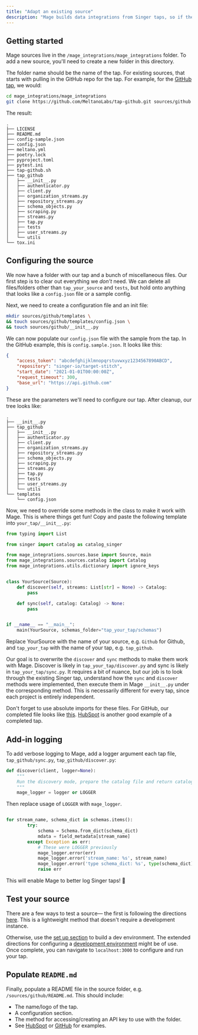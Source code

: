 ```yaml
---
title: "Adapt an existing source"
description: "Mage builds data integrations from Singer taps, so if there's a source you want to use that isn't supported yet, you can adapt it yourself!"
---
```


## Getting started

Mage sources live in the `/mage_integrations/mage_integrations` folder. To add a new source, you'll need to create a new folder in this directory.

The folder name should be the name of the tap. For existing sources, that starts with pulling in the GitHub repo for the tap. For example, for the [GitHub tap](https://github.com/MeltanoLabs/tap-github), we would:

```bash
cd mage_integrations/mage_integrations
git clone https://github.com/MeltanoLabs/tap-github.git sources/github
```

The result:

```
.
├── LICENSE
├── README.md
├── config-sample.json
├── config.json
├── meltano.yml
├── poetry.lock
├── pyproject.toml
├── pytest.ini
├── tap-github.sh
├── tap_github
│   ├── __init__.py
│   ├── authenticator.py
│   ├── client.py
│   ├── organization_streams.py
│   ├── repository_streams.py
│   ├── schema_objects.py
│   ├── scraping.py
│   ├── streams.py
│   ├── tap.py
│   ├── tests
│   ├── user_streams.py
│   └── utils
└── tox.ini
```

## Configuring the source

We now have a folder with our tap and a bunch of miscellaneous files. Our first step is to clear out everything we _don't_ need. We can delete all files/folders other than `tap_your_source` and `tests`, but hold onto anything that looks like a `config.json` file or a sample config.

Next, we need to create a configuration file and an init file:

```bash
mkdir sources/github/templates \
&& touch sources/github/templates/config.json \
&& touch sources/github/__init__.py
```

We can now populate our `config.json` file with the sample from the tap. In the GitHub example, this is `config.sample.json`. It looks like this:

```json
{
    "access_token": "abcdefghijklmnopqrstuvwxyz1234567890ABCD",
    "repository": "singer-io/target-stitch",
    "start_date": "2021-01-01T00:00:00Z",
    "request_timeout": 300,
    "base_url": "https://api.github.com"
}
```

These are the parameters we'll need to configure our tap. After cleanup, our tree looks like:

```
.
├── __init__.py
├── tap_github
│   ├── __init__.py
│   ├── authenticator.py
│   ├── client.py
│   ├── organization_streams.py
│   ├── repository_streams.py
│   ├── schema_objects.py
│   ├── scraping.py
│   ├── streams.py
│   ├── tap.py
│   ├── tests
│   ├── user_streams.py
│   └── utils
└── templates
    └── config.json
```

Now, we need to override some methods in the class to make it work with Mage. This is where things get fun! Copy and paste the following template into `your_tap/__init__.py`:

```python
from typing import List

from singer import catalog as catalog_singer

from mage_integrations.sources.base import Source, main
from mage_integrations.sources.catalog import Catalog
from mage_integrations.utils.dictionary import ignore_keys


class YourSource(Source):
    def discover(self, streams: List[str] = None) -> Catalog:
        pass

    def sync(self, catalog: Catalog) -> None:
        pass


if __name__ == "__main__":
    main(YourSource, schemas_folder="tap_your_tap/schemas")
```

Replace YourSource with the name of your source, e.g. `Github` for Github, and `tap_your_tap` with the name of your tap, e.g. `tap_github`.

Our goal is to overwrite the `discover` and `sync` methods to make them work with Mage. Discover is likely in `tap_your_tap/discover.py` and sync is likely in `tap_your_tap/sync.py`. It requires a bit of nuance, but our job is to look through the existing Singer tap, understand how the `sync` and `discover` methods were implemented, then execute them in Mage `__init__.py` under the corresponding method. This is necessarily different for every tap, since each project is entirely independent.

Don't forget to use absolute imports for these files. For GitHub, our completed file looks like [this](TODO). [HubSpot](https://github.com/mage-ai/mage-ai/tree/master/mage_integrations/mage_integrations/sources/hubspot) is another good example of a completed tap.

## Add-in logging

To add verbose logging to Mage, add a logger argument each tap file, `tap_github/sync.py`, `tap_github/discover.py`:

```python
def discover(client, logger=None):
    """
    Run the discovery mode, prepare the catalog file and return catalog.
    """
    mage_logger = logger or LOGGER
```

Then replace usage of `LOGGER` with `mage_logger`.

```python

for stream_name, schema_dict in schemas.items():
        try:
            schema = Schema.from_dict(schema_dict)
            mdata = field_metadata[stream_name]
        except Exception as err:
            # These were LOGGER previously
            mage_logger.error(err)
            mage_logger.error('stream_name: %s', stream_name)
            mage_logger.error('type schema_dict: %s', type(schema_dict))
            raise err
```

This will enable Mage to better log Singer taps! 🥳

## Test your source

There are a few ways to test a source— the first is following the directions [here](https://github.com/mage-ai/mage-ai/blob/master/mage_integrations/README.md#testing-sync-locally). This is a lightweight method that doesn't require a development instance. 

Otherwise, use the [set up section](https://github.com/mage-ai/mage-ai/blob/master/README_dev.md) to build a dev environment. The extended directions for configuring a [development environment](https://github.com/mage-ai/mage-ai/blob/master/README_dev.md) might be of use. Once complete, you can navigate to `localhost:3000` to configure and run your tap.

## Populate `README.md`

Finally, populate a README file in the source folder, e.g. `/sources/github/README.md`. This should include:

* The name/logo of the tap.
* A configuration section.
* The method for accessing/creating an API key to use with the folder.
* See [HubSpot](https://github.com/mage-ai/mage-ai/tree/master/mage_integrations/mage_integrations/sources/hubspot) or [GitHub](https://github.com/mage-ai/mage-ai/tree/master/mage_integrations/mage_integrations/sources/github) for examples.
